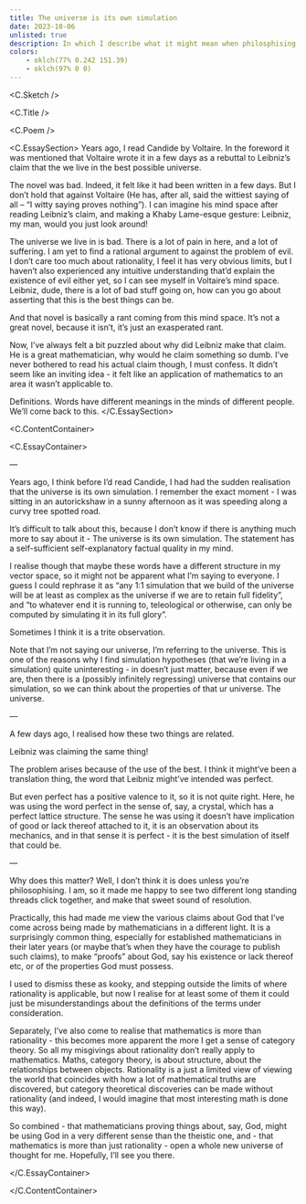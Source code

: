 ```yaml
---
title: The universe is its own simulation
date: 2023-10-06
unlisted: true
description: In which I describe what it might mean when philosphising mathematicians say that the universe is perfect
colors:
    - oklch(77% 0.242 151.39)
    - oklch(97% 0 0)
---
```



<C.Sketch />

<C.Title />

<C.Poem />

<C.EssaySection>
Years ago, I read Candide by Voltaire. In the foreword it was mentioned that
Voltaire wrote it in a few days as a rebuttal to Leibniz’s claim that the we
live in the best possible universe.

The novel was bad. Indeed, it felt like it had been written in a few days. But I don’t hold that against Voltaire (He has, after all, said the wittiest saying of all – “I witty saying proves nothing”). I can imagine his mind space after reading Leibniz’s claim, and making a Khaby Lame-esque gesture: Leibniz, my man, would you just look around!

The universe we live in is bad. There is a lot of pain in here, and a lot of suffering. I am yet to find a rational argument to against the problem of evil. I don’t care too much about rationality, I feel it has very obvious limits, but I haven’t also experienced any intuitive understanding that’d explain the existence of evil either yet, so I can see myself in Voltaire’s mind space. Leibniz, dude, there is a lot of bad stuff going on, how can you go about asserting that this is the best things can be.

And that novel is basically a rant coming from this mind space. It’s not a great novel, because it isn’t, it’s just an exasperated rant.

Now, I’ve always felt a bit puzzled about why did Leibniz make that claim. He is a great mathematician, why would he claim something so dumb. I’ve never bothered to read his actual claim though, I must confess. It didn’t seem like an inviting idea - it felt like an application of mathematics to an area it wasn’t applicable to.

Definitions. Words have different meanings in the minds of different people. We’ll come back to this.
</C.EssaySection>

<C.ContentContainer>

<C.EssayContainer>


—

Years ago, I think before I’d read Candide, I had had the sudden realisation that the universe is its own simulation. I remember the exact moment - I was sitting in an autorickshaw in a sunny afternoon as it was speeding along a curvy tree spotted road.

It’s difficult to talk about this, because I don’t know if there is anything much more to say about it - The universe is its own simulation. The statement has a self-sufficient self-explanatory factual quality in my mind.

I realise though that maybe these words have a different structure in my vector space, so it might not be apparent what I’m saying to everyone. I guess I could rephrase it as “any 1:1 simulation that we build of the universe will be at least as complex as the universe if we are to retain full fidelity”, and “to whatever end it is running to, teleological or otherwise, can only be computed by simulating it in its full glory”.

Sometimes I think it is a trite observation.

Note that I’m not saying our universe, I’m referring to the universe. This is one of the reasons why I find simulation hypotheses (that we’re living in a simulation) quite uninteresting - in doesn’t just matter, because even if we are, then there is a (possibly infinitely regressing) universe that contains our simulation, so we can think about the properties of that ur universe. The universe.

—

A few days ago, I realised how these two things are related.

Leibniz was claiming the same thing!

The problem arises because of the use of the best. I think it might’ve been a translation thing, the word that Leibniz might’ve intended was perfect.

But even perfect has a positive valence to it, so it is not quite right. Here, he was using the word perfect in the sense of, say, a crystal, which has a perfect lattice structure. The sense he was using it doesn’t have implication of good or lack thereof attached to it, it is an observation about its mechanics, and in that sense it is perfect - it is the best simulation of itself that could be.

—

Why does this matter? Well, I don’t think it is does unless you’re philosophising. I am, so it made me happy to see two different long standing threads click together, and make that sweet sound of resolution.

Practically, this had made me view the various claims about God that I’ve come across being made by mathematicians in a different light. It is a surprisingly common thing, especially for established mathematicians in their later years (or maybe that’s when they have the courage to publish such claims), to make “proofs” about God, say his existence or lack thereof etc, or of the properties God must possess.

I used to dismiss these as kooky, and stepping outside the limits of where rationality is applicable, but now I realise for at least some of them it could just be misunderstandings about the definitions of the terms under consideration.

Separately, I’ve also come to realise that mathematics is more than rationality - this becomes more apparent the more I get a sense of category theory. So all my misgivings about rationality don’t really apply to mathematics. Maths, category theory, is about structure, about the relationships between objects. Rationality is a just a limited view of viewing the world that coincides with how a lot of mathematical truths are discovered, but category theoretical discoveries can be made without rationality (and indeed, I would imagine that most interesting math is done this way).

So combined - that mathematicians proving things about, say, God, might be using God in a very different sense than the theistic one, and - that mathematics is more than just rationality - open a whole new universe of thought for me. Hopefully, I’ll see you there.

</C.EssayContainer>

</C.ContentContainer>
